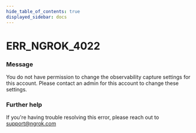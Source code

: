 ```yaml
---
hide_table_of_contents: true
displayed_sidebar: docs
---
```



# ERR_NGROK_4022

### Message

You do not have permission to change the observability capture settings for this account. Please contact an admin for this account to change these settings.

### Further help

If you're having trouble resolving this error, please reach out to [support@ngrok.com](mailto:support@ngrok.com?subject=Help%20with%20ERR_NGROK_4022)

<ErrorDetails error="err_ngrok_4022" />
